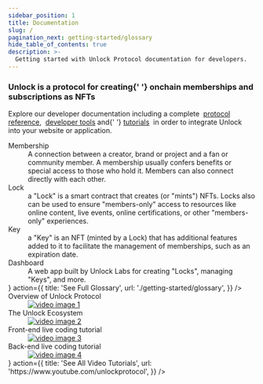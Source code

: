 ```yaml
---
sidebar_position: 1
title: Documentation
slug: /
pagination_next: getting-started/glossary
hide_table_of_contents: true
description: >-
  Getting started with Unlock Protocol documentation for developers.
---
```



<div className="flex flex-wrap -mx-4">
  <div className="w-full px-4">
    <h3>
      Unlock is a protocol for creating{' '}
      <strong>onchain memberships and subscriptions as NFTs</strong>
    </h3>
    <p>
      Explore our developer documentation including a complete&nbsp;
      <a href="/core-protocol/">protocol reference</a>,&nbsp;
      <a href="/tools/">developer tools</a> and{' '}
      <a href="/tutorials/">tutorials</a>
      &nbsp;in order to integrate Unlock into your website or application.
    </p>
  </div>
</div>
<div className="flex flex-wrap -mx-4">
  <div className="w-full md:w-1/2 lg:w-1/2 px-4">
    <div className="mb-8">
      <Card
        title="Why Unlock?"
        description="Details about how Unlock is built and the specific use cases it enables."
        action={{
          title: 'Find Out',
          url: './getting-started/what-is-unlock/',
        }}
      />
    </div>
    <div className="mb-8">
      <Card
        title="Developer Tools"
        description="Get up and running with libraries, APIs and integration tools."
        action={{ title: 'Get Started', url: './tools/' }}
      />
    </div>
    <div className="mb-8">
      <Card
        title="Examples & Tutorials"
        description="Learn how to interact with the smart contracts or use our template repos."
        action={{ title: 'Show Me How', url: '../tutorials' }}
      />
    </div>
    <div className="mb-8">
      <Card
        title="New to web3?"
        description="Gain an understanding of key concepts unique to web3 but not specific to Unlock Protocol."
        action={{ title: 'Learn More', url: './getting-started/new-to-web3' }}
      />
    </div>
    <div className="mb-8">
      <Card
        title="Glossary of Terms"
        description="In the Unlock ecosystem..."
        content={
          <dl>
            <dt className="font-bold text-gray-900 dark:text-gray-100">
              Membership
            </dt>
            <dd className="mx-5 text-gray-800 dark:text-gray-200">
              A connection between a creator, brand or project and a fan or
              community member. A membership usually confers benefits or special
              access to those who hold it. Members can also connect directly
              with each other.
            </dd>
            <dt className="font-bold pt-4 text-gray-900 dark:text-gray-100">
              Lock
            </dt>
            <dd className="mx-5 text-gray-800 dark:text-gray-200">
              a "Lock" is a smart contract that creates (or "mints") NFTs. Locks
              also can be used to ensure "members-only" access to resources like
              online content, live events, online certifications, or other
              "members-only" experiences.
            </dd>
            <dt className="font-bold pt-4 text-gray-900 dark:text-gray-100">
              Key
            </dt>
            <dd className="mx-5 text-gray-800 dark:text-gray-200">
              a "Key" is an NFT (minted by a Lock) that has additional features
              added to it to facilitate the management of memberships, such as
              an expiration date.
            </dd>
            <dt className="font-bold pt-4 text-gray-900 dark:text-gray-100">
              Dashboard
            </dt>
            <dd className="mx-5 text-gray-800 dark:text-gray-200">
              A web app built by Unlock Labs for creating "Locks", managing
              "Keys", and more.
            </dd>
          </dl>
        }
        action={{
          title: 'See Full Glossary',
          url: './getting-started/glossary',
        }}
      />
    </div>
  </div>
  <div className="w-full md:w-1/2 lg:w-1/2 px-4">
    <div className="mb-8">
      <Card
        title="Quickstart overview and tutorials"
        content={
          <dl>
            <dt className="font-bold pt-4 text-gray-900 dark:text-gray-100">
              Overview of Unlock Protocol
            </dt>
            <dd>
              <a href="https://www.youtube.com/watch?v=ppYLt2GTeKA&t=1s">
                <img src="/img/tutorial/video-docs-1.png" alt="video image 1" />
              </a>
            </dd>
            <dt className="font-bold pt-4 text-gray-900 dark:text-gray-100">
              The Unlock Ecosystem
            </dt>
            <dd>
              <a href="https://www.youtube.com/watch?v=ppYLt2GTeKA&t=1319s">
                <img src="/img/tutorial/video-docs-2.png" alt="video image 2" />
              </a>
            </dd>
            <dt className="font-bold pt-4 text-gray-900 dark:text-gray-100">
              Front-end live coding tutorial
            </dt>
            <dd>
              <a href="https://www.youtube.com/watch?v=ppYLt2GTeKA&t=2000s">
                <img src="/img/tutorial/video-docs-3.png" alt="video image 3" />
              </a>
            </dd>
            <dt className="font-bold pt-4 text-gray-900 dark:text-gray-100">
              Back-end live coding tutorial
            </dt>
            <dd>
              <a href="https://www.youtube.com/watch?v=ppYLt2GTeKA&t=2954s">
                <img src="/img/tutorial/video-docs-4.png" alt="video image 4" />
              </a>
            </dd>
          </dl>
        }
        action={{
          title: 'See All Video Tutorials',
          url: 'https://www.youtube.com/unlockprotocol',
        }}
      />
    </div>
  </div>
</div>
